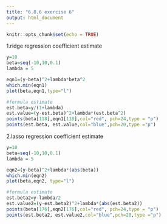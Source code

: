 ```yaml
---
title: "6.8.6 exercise 6"
output: html_document
---
```


```r
knitr::opts_chunk$set(echo = TRUE)
```

1.ridge regression coefficient estimate
```R
y=10
beta=seq(-10,10,0.1)
lambda = 5

eqn1=(y-beta)^2+lambda*beta^2
which.min(eqn1)
plot(beta,eqn1,type="l")

#formula estimate
est.beta=y/(1+lambda)
est.value=(y-est.beta)^2+lambda*(est.beta^2)
points(beta[118],eqn1[118],col="red", pch=24,type = "p")
points(est.beta, est.value,col="blue",pch=20,type ="p")
```

2.lasso regression coefficient estimate
```R
y=10
beta=seq(-10,10,0.1)
lambda = 5

eqn2=(y-beta)^2+lambda*(abs(beta))
which.min(eqn2)
plot(beta,eqn2, type="l")

#formula estimate
est.beta2=y-lambda/2
est.value2=(y-est.beta2)^2+lambda*(abs(est.beta2))
points(beta[176],eqn2[176],col="red", pch=24,type = "p")
points(est.beta2, est.value2,col="blue",pch=20,type ="p")
```